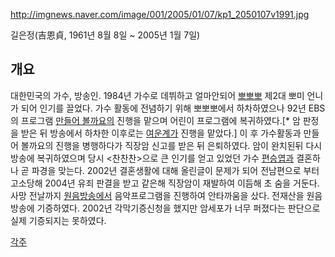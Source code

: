 http://imgnews.naver.com/image/001/2005/01/07/kp1_2050107v1991.jpg

길은정(吉恩貞, 1961년 8월 8일 ~ 2005년 1월 7일)

== 개요 ==
대한민국의 가수, 방송인. 1984년 가수로 데뷔하고 얼마안되어 [[뽀뽀뽀]] 제2대 뽀미 언니가 되어 인기를 끌었다. 가수 활동에 전념하기 위해 뽀뽀뽀에서 하차하였으나 92년 EBS의 프로그램 [[만들어 볼까요]]의 진행을 맡으며 어린이 프로그램에 복귀하였다.[* 암 판정을 받은 뒤 방송에서 하차한 이후로는 [[여운계]]가 진행을 맡았다.] 이 후 가수활동과 만들어 볼까요의 진행을 병행하다가 직장암 신고를 받은 뒤 은퇴하였다. 암이 완치된뒤 다시 방송에 복귀하였으며 당시 <찬찬찬>으로 큰 인기를 얻고 있었던 가수 [[편승엽]]과 결혼하나 곧 파경을 맞는다. 2002년 결혼생활에 대해 올린글이 문제가 되어 전남편으로 부터 고소당해 2004년 유죄 판결을 받고 같은해 직장암이 재발하여 이듬해 초 숨을 거둔다. 사망 전날까지 [[원음방송]]에서 음악프로그램을 진행하여 안타까움을 샀다. 전재산을 원음방송에 기증하였다. 2002년 각막기증신청을 했지만 암세포가 너무 퍼졌다는 판단으로 실제 기증되지는 못하였다.

[[각주]]
